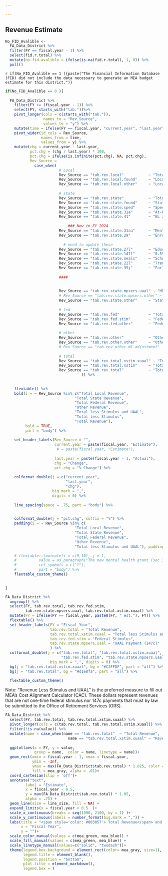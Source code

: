```yaml
---

---
```



## Revenue Estimate


```r

No_FID_Avalible <- 
  FA_Data_District %>% 
  filter(FY == fiscal.year - 1) %>% 
  select(fid.r.total) %>% 
  mutate(no.fid.avalible = ifelse(is.na(fid.r.total), 1, 0)) %>% 
  pull()


```




`r if(No_FID_Avalible == 1 ){paste("The Financial Information Database (FID) did not include the data necessary to generate an MEA budget estimate for this district.")}`


```r
if(No_FID_Avalible == 0 ){
  
  FA_Data_District %>%
    filter(FY >= (fiscal.year - 1)) %>%
    select(FY, starts_with("tab."))%>%
    pivot_longer(cols = c(starts_with("tab.")), 
                 names_to = "Rev_Source", 
                 values_to = "y") %>% 
    mutate(time = ifelse(FY == fiscal.year, "current.year", "last.year" )) %>% 
    pivot_wider(id_cols = Rev_Source, 
                names_from = time, 
                values_from = y) %>% 
    mutate(chg = current.year - last.year,
           pct.chg = (chg / last.year) * 100,
           pct.chg = ifelse(is.infinite(pct.chg), NA, pct.chg),
           Rev_Source = 
             case_when(
                        # Local
                        Rev_Source == "tab.rev.local"           ~ "Total Local Revenue",
                        Rev_Source == "tab.rev.local.found"     ~ "Local Foundation Share",
                        Rev_Source == "tab.rev.local.other"     ~ "Local Other",
                        
                        # state
                        Rev_Source == "tab.rev.state"           ~ "Total State Revenue",
                        Rev_Source == "tab.rev.state.found"     ~ "State Foundation Share",
                        Rev_Source == "tab.rev.state.sped"      ~ "Special Education",
                        Rev_Source == "tab.rev.state.31a"       ~ "At-Risk",
                        Rev_Source == "tab.rev.state.41"        ~ "EL / Bilingual",
                        
                            ### New in FY 2024
                        Rev_Source == "tab.rev.state.31aa"      ~ "Mental Health and Safety",
                        Rev_Source == "tab.rev.state.29"        ~ "Enrollment Stabilization", 
                        
                          # need to update these 
                        Rev_Source == "tab.rev.state.27l"       ~ "Educator Compensation", 
                        Rev_Source == "tab.rev.state.147f"      ~ "0.5% Payroll Reimbursement", 
                        Rev_Source == "tab.rev.state.meals"     ~ "School Meals",
                        Rev_Source == "tab.rev.state.22l"       ~ "Transportation",
                        Rev_Source == "tab.rev.state.35j"       ~ "Early Literacy",
  
                        ####
                        
                        
                        Rev_Source == "tab.rev.state.mpsers.uaal" ~ "MPSERS UAAL",
                        # Rev_Source == "tab.rev.state.mpsers.other" ~ "MPSERS Other",
                        Rev_Source == "tab.rev.state.other"     ~ "State Other",
                        
                        # fed 
                        Rev_Source == "tab.rev.fed"             ~ "Total Federal Revenue",
                        Rev_Source == "tab.rev.fed.stim"        ~ "Federal Stimulus",
                        Rev_Source == "tab.rev.fed.other"       ~ "Federal Recurring",
                        
                        # other
                        Rev_Source == "tab.rev.other"           ~ "Other Revenue",
                        Rev_Source == "tab.rev.other.other"     ~ "Other",
                        # Rev_Source == "tab.rev.other.ml.adjustment" ~ "ML Adjustment",
                        
                        # total
                        Rev_Source == "tab.rev.total.xstim.xuaal" ~ "Total less Stimulus and UAAL",
                        Rev_Source == "tab.rev.total.xstim"     ~ "Total less Stimulus",
                        Rev_Source == "tab.rev.total"           ~ "Total Revenue"
                                  )) %>%
    
  
    flextable() %>% 
    bold(i = ~ Rev_Source %in% c("Total Local Revenue", 
                               "Total State Revenue",
                               "Total Federal Revenue",
                               "Other Revenue",
                               "Total less Stimulus and UAAL",
                               "Total less Stimulus",
                               "Total Revenue"), 
         bold = TRUE, 
         part = "body") %>% 
    
    set_header_labels(Rev_Source = "",
                      current.year = paste(fiscal.year, "Estimate"),
                       # = paste(fiscal.year, "Estimate"),
  
                      last.year = paste(fiscal.year - 1, "Actual"),
                      chg = "Change",
                      pct.chg = "% Change") %>% 
    
    colformat_double(j = c("current.year", 
                           "last.year", 
                           "chg"), 
                     big.mark = ",",
                     digits = 0) %>%
    
    line_spacing(space = .75, part = "body") %>%

    
    colformat_double(j = "pct.chg", suffix = "%") %>% 
    padding(i = ~ Rev_Source %in% c(
                               "Total Local Revenue", 
                               "Total State Revenue",
                               "Total Federal Revenue", 
                               "Other Revenue",
                               "Total less Stimulus and UAAL"), padding.top =  20) %>% 

    # flextable::footnote(i = c(9,10), j = 1, 
    #          value = as_paragraph("The new mental health grant (sec 31aa) and safety grant (sec 97) were not included in the January State Aid Financial Status Report. These values are estimated based on the State's budget."),
    #          ref_symbols = c("1"), 
    #          part = "body") %>% 
    flextable_custom_theme()
    

}

```


\newpage



```r

FA_Data_District %>%
  ungroup() %>%
  select(FY, tab.rev.total, tab.rev.fed.stim, 
         tab.rev.state.mpsers.uaal, tab.rev.total.xstim.xuaal) %>%
  mutate(FY = ifelse(FY == fiscal.year, paste0(FY, " est."), FY)) %>% 
  flextable() %>% 
  set_header_labels(FY = "Fiscal Year", 
                    tab.rev.total = "Total Revenue", 
                    tab.rev.total.xstim.xuaal = "Total less Stimulus and UAAL",
                    tab.rev.fed.stim = "Federal Stimulus",
                    tab.rev.state.mpsers.uaal = "UAAL Payment (147c)"
                    ) %>% 
  colformat_double(j = c("tab.rev.total", "tab.rev.total.xstim.xuaal", 
                         "tab.rev.fed.stim", "tab.rev.state.mpsers.uaal"), 
                    big.mark = ",", digits = 0) %>%
  bg(j = "tab.rev.total.xstim.xuaal", bg = "#C2FFDF", part = "all") %>% 
  bg(j = "tab.rev.total", bg = "#d1e8fa", part = "all") %>% 

  flextable_custom_theme()


```


Note: "Revenue Less Stimulus and UAAL" is the preferred measure to fill out MEA's Cost Alignment Calculator (CAC). These dollars represent revenues that are not one-time federal stimulus nor 147c payments that must by law be submitted to the Office of Retirement Services (ORS). 


```r

FA_Data_District %>% 
  select(FY, tab.rev.total, tab.rev.total.xstim.xuaal) %>% 
  pivot_longer(cols = c(tab.rev.total, tab.rev.total.xstim.xuaal)) %>% 
  filter(!is.na(value)) %>%
  mutate(name = case_when(name == "tab.rev.total"  ~ "Total Revenue",
                            name == "tab.rev.total.xstim.xuaal" ~ "Revenue less Stimuls and UAAL")) %>% 
 
  ggplot(aes(x = FY, y = value, 
             group = name,  color = name, linetype = name))+
  geom_rect(xmin = fiscal.year - 1, xmax = fiscal.year, 
            ymin = -Inf, 
            ymax = max(FA_Data_District$tab.rev.total) * 1.025, color = NA, 
            fill = mea_gray, alpha = .01)+
  coord_cartesian(clip = 'off')+
  annotate("text", 
         label = "Estimate",
         x = fiscal.year - 0.5,
         y = max(FA_Data_District$tab.rev.total) * 1.05,
         alpha = .75) +
  geom_line(size = line_size, fill = NA) +
  expand_limits(x = fiscal.year + 0.5  )+
  scale_x_continuous(breaks = seq(1990, 2100, by = 1) )+
  scale_y_continuous(labels = number_format(big.mark = ",")) +
  labs(title = "<span style='color: #003057'> Total Revenue</span> and <span style='color: #00A651'> Revenue less Stimuls and UAAL</span>",
       x = "Fiscal Year",
       y = "")+
  scale_color_manual(values = c(mea_green, mea_blue)) +
  scale_fill_manual(values = c(mea_green, mea_blue)) +
  scale_linetype_manual(values=c("solid", "twodash"))+
  theme(legend.box.background = element_rect(color= mea_gray, size=1),
        legend.title = element_blank(),
        legend.position = "bottom",
        plot.title = element_markdown(),
        legend.box = )

```










